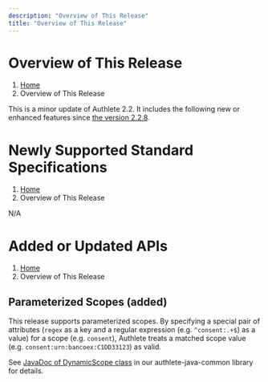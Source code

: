 ```yaml
---
description: "Overview of This Release"
title: "Overview of This Release"
---
```




# Overview of This Release
1. [Home](https://www.authlete.com/)
3. Overview of This Release

This is a minor update of Authlete 2.2. It includes the following new or enhanced features since [the version 2.2.8](../2.2.8).

# Newly Supported Standard Specifications
1. [Home](https://www.authlete.com/)
3. Overview of This Release

N/A

# Added or Updated APIs
1. [Home](https://www.authlete.com/)
3. Overview of This Release

## Parameterized Scopes (added)

This release supports parameterized scopes. By specifying a special pair of attributes (`regex` as a key and a regular expression (e.g. `^consent:.+$`) as a value) for a scope (e.g. `consent`), Authlete treats a matched scope value (e.g. `consent:urn:bancoex:C1DD33123`) as valid.

See [JavaDoc of DynamicScope class](http://authlete.github.io/authlete-java-common/com/authlete/common/dto/DynamicScope.html) in our authlete-java-common library for details.
